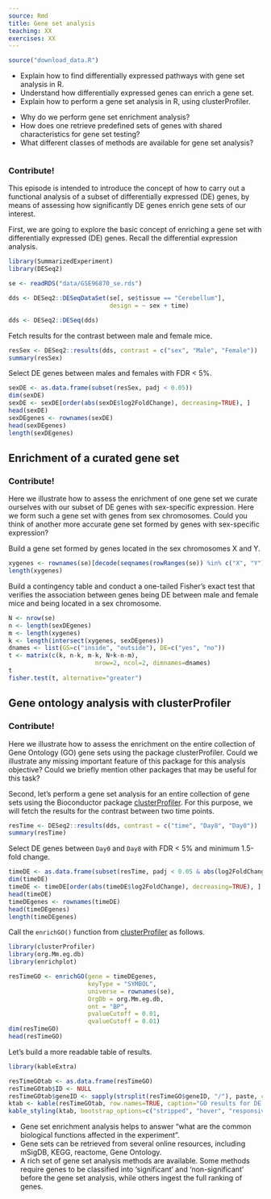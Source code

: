 ```yaml
---
source: Rmd
title: Gene set analysis
teaching: XX
exercises: XX
---
```


```r
source("download_data.R")
```

::::::::::::::::::::::::::::::::::::::: objectives

- Explain how to find differentially expressed pathways with gene set analysis in R.
- Understand how differentially expressed genes can enrich a gene set.
- Explain how to perform a gene set analysis in R, using clusterProfiler.

::::::::::::::::::::::::::::::::::::::::::::::::::

:::::::::::::::::::::::::::::::::::::::: questions

- Why do we perform gene set enrichment analysis?
- How does one retrieve predefined sets of genes with shared characteristics for gene set testing?
- What different classes of methods are available for gene set analysis? 


::::::::::::::::::::::::::::::::::::::::::::::::::

```r
```

:::::::::::::::::::::::::::::::::::::::::  callout

### Contribute!

This episode is intended to introduce the concept of how to carry out a
functional analysis of a subset of differentially expressed (DE) genes,
by means of assessing how significantly DE genes enrich gene sets of
our interest.


::::::::::::::::::::::::::::::::::::::::::::::::::

First, we are going to explore the basic concept of enriching a gene set with
differentially expressed (DE) genes. Recall the differential expression analysis.

```r
library(SummarizedExperiment)
library(DESeq2)
```

```r
se <- readRDS("data/GSE96870_se.rds")
```

```r
dds <- DESeq2::DESeqDataSet(se[, se$tissue == "Cerebellum"],
                            design = ~ sex + time)
```

```r
dds <- DESeq2::DESeq(dds)
```

Fetch results for the contrast between male and female mice.

```r
resSex <- DESeq2::results(dds, contrast = c("sex", "Male", "Female"))
summary(resSex)
```

Select DE genes between males and females with FDR \< 5%.

```r
sexDE <- as.data.frame(subset(resSex, padj < 0.05))
dim(sexDE)
sexDE <- sexDE[order(abs(sexDE$log2FoldChange), decreasing=TRUE), ]
head(sexDE)
sexDEgenes <- rownames(sexDE)
head(sexDEgenes)
length(sexDEgenes)
```

## Enrichment of a curated gene set

:::::::::::::::::::::::::::::::::::::::::  callout

### Contribute!

Here we illustrate how to assess the enrichment of one gene set
we curate ourselves with our subset of DE genes with sex-specific
expression. Here we form such a gene set with genes from sex
chromosomes. Could you think of another more accurate gene set formed
by genes with sex-specific expression?


::::::::::::::::::::::::::::::::::::::::::::::::::

Build a gene set formed by genes located in the sex chromosomes X and Y.

```r
xygenes <- rownames(se)[decode(seqnames(rowRanges(se)) %in% c("X", "Y"))]
length(xygenes)
```

Build a contingency table and conduct a one-tailed Fisher's exact test that
verifies the association between genes being DE between male and female mice
and being located in a sex chromosome.

```r
N <- nrow(se)
n <- length(sexDEgenes)
m <- length(xygenes)
k <- length(intersect(xygenes, sexDEgenes)) 
dnames <- list(GS=c("inside", "outside"), DE=c("yes", "no"))
t <- matrix(c(k, n-k, m-k, N+k-n-m),
                        nrow=2, ncol=2, dimnames=dnames)
t
fisher.test(t, alternative="greater")
```

## Gene ontology analysis with clusterProfiler

:::::::::::::::::::::::::::::::::::::::::  callout

### Contribute!

Here we illustrate how to assess the enrichment on the entire
collection of Gene Ontology (GO) gene sets using the package
clusterProfiler. Could we illustrate any missing important feature
of this package for this analysis objective? Could we briefly
mention other packages that may be useful for this task?


::::::::::::::::::::::::::::::::::::::::::::::::::

Second, let's perform a gene set analysis for an entire collection of gene sets
using the Bioconductor package
[clusterProfiler](https://bioconductor.org/packages/clusterProfiler). For this
purpose, we will fetch the results for the contrast between two time points.

```r
resTime <- DESeq2::results(dds, contrast = c("time", "Day8", "Day0"))
summary(resTime)
```

Select DE genes between `Day0` and `Day8` with FDR \< 5% and minimum 1.5-fold
change.

```r
timeDE <- as.data.frame(subset(resTime, padj < 0.05 & abs(log2FoldChange) > log2(1.5)))
dim(timeDE)
timeDE <- timeDE[order(abs(timeDE$log2FoldChange), decreasing=TRUE), ]
head(timeDE)
timeDEgenes <- rownames(timeDE)
head(timeDEgenes)
length(timeDEgenes)
```

Call the `enrichGO()` function from
[clusterProfiler](https://bioconductor.org/packages/clusterProfiler)
as follows.

```r
library(clusterProfiler)
library(org.Mm.eg.db)
library(enrichplot)

resTimeGO <- enrichGO(gene = timeDEgenes,
                      keyType = "SYMBOL",
                      universe = rownames(se),
                      OrgDb = org.Mm.eg.db,
                      ont = "BP",
                      pvalueCutoff = 0.01,
                      qvalueCutoff = 0.01)
dim(resTimeGO)
head(resTimeGO)
```

Let's build a more readable table of results.

```r
library(kableExtra)

resTimeGOtab <- as.data.frame(resTimeGO)
resTimeGOtab$ID <- NULL
resTimeGOtab$geneID <- sapply(strsplit(resTimeGO$geneID, "/"), paste, collapse=", ")
ktab <- kable(resTimeGOtab, row.names=TRUE, caption="GO results for DE genes between time points.")
kable_styling(ktab, bootstrap_options=c("stripped", "hover", "responsive"), fixed_thead=TRUE)
```

:::::::::::::::::::::::::::::::::::::::: keypoints

- Gene set enrichment analysis helps to answer “what are the common biological functions affected in the experiment”.
- Gene sets can be retrieved from several online resources, including mSigDB, KEGG, reactome, Gene Ontology.
- A rich set of gene set analysis methods are available. Some methods require genes to be classified into 'significant' and 'non-significant' before the gene set analysis, while others ingest the full ranking of genes. 


::::::::::::::::::::::::::::::::::::::::::::::::::


